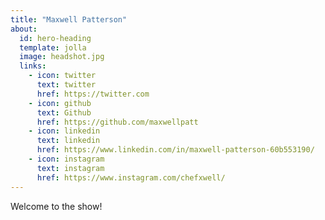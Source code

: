 ```yaml
---
title: "Maxwell Patterson"
about:
  id: hero-heading
  template: jolla
  image: headshot.jpg
  links:
    - icon: twitter
      text: twitter
      href: https://twitter.com
    - icon: github
      text: Github
      href: https://github.com/maxwellpatt
    - icon: linkedin
      text: linkedin
      href: https://www.linkedin.com/in/maxwell-patterson-60b553190/
    - icon: instagram
      text: instagram
      href: https://www.instagram.com/chefxwell/
---
```


Welcome to the show!
